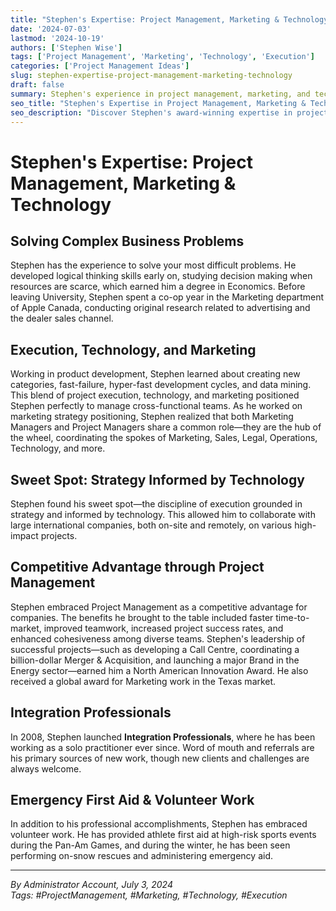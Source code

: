 ```yaml
---
title: "Stephen's Expertise: Project Management, Marketing & Technology"
date: '2024-07-03'
lastmod: '2024-10-19'
authors: ['Stephen Wise']
tags: ['Project Management', 'Marketing', 'Technology', 'Execution']
categories: ['Project Management Ideas']
slug: stephen-expertise-project-management-marketing-technology
draft: false
summary: Stephen's experience in project management, marketing, and technology uniquely positions him to solve complex business challenges. From award-winning projects to strategic execution, discover how Stephen delivers results in a competitive landscape...
seo_title: "Stephen's Expertise in Project Management, Marketing & Tech"
seo_description: "Discover Stephen's award-winning expertise in project management, marketing, and technology. Learn how he drives competitive advantage through execution and innovation."
---
```


# Stephen's Expertise: Project Management, Marketing & Technology

## Solving Complex Business Problems

Stephen has the experience to solve your most difficult problems. He developed logical thinking skills early on, studying decision making when resources are scarce, which earned him a degree in Economics. Before leaving University, Stephen spent a co-op year in the Marketing department of Apple Canada, conducting original research related to advertising and the dealer sales channel.

## Execution, Technology, and Marketing

Working in product development, Stephen learned about creating new categories, fast-failure, hyper-fast development cycles, and data mining. This blend of project execution, technology, and marketing positioned Stephen perfectly to manage cross-functional teams. As he worked on marketing strategy positioning, Stephen realized that both Marketing Managers and Project Managers share a common role—they are the hub of the wheel, coordinating the spokes of Marketing, Sales, Legal, Operations, Technology, and more.

## Sweet Spot: Strategy Informed by Technology

Stephen found his sweet spot—the discipline of execution grounded in strategy and informed by technology. This allowed him to collaborate with large international companies, both on-site and remotely, on various high-impact projects.

## Competitive Advantage through Project Management

Stephen embraced Project Management as a competitive advantage for companies. The benefits he brought to the table included faster time-to-market, improved teamwork, increased project success rates, and enhanced cohesiveness among diverse teams. Stephen's leadership of successful projects—such as developing a Call Centre, coordinating a billion-dollar Merger & Acquisition, and launching a major Brand in the Energy sector—earned him a North American Innovation Award. He also received a global award for Marketing work in the Texas market.

## Integration Professionals

In 2008, Stephen launched **Integration Professionals**, where he has been working as a solo practitioner ever since. Word of mouth and referrals are his primary sources of new work, though new clients and challenges are always welcome.

## Emergency First Aid & Volunteer Work

In addition to his professional accomplishments, Stephen has embraced volunteer work. He has provided athlete first aid at high-risk sports events during the Pan-Am Games, and during the winter, he has been seen performing on-snow rescues and administering emergency aid.

---

_By Administrator Account, July 3, 2024_  
_Tags: #ProjectManagement, #Marketing, #Technology, #Execution_
